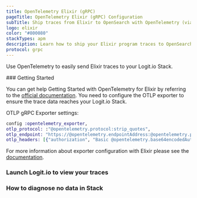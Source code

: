 ```yaml
---
title: OpenTelemetry Elixir (gRPC)
pageTitle: OpenTelemetry Elixir (gRPC) Configuration
subTitle: Ship traces from Elixir to OpenSearch with OpenTelemetry (via gRPC)
logo: elixir
color: "#800080"
stackTypes: apm
description: Learn how to ship your Elixir program traces to OpenSearch with our example configurations.
protocol: grpc
---
```


Use OpenTelemetry to easily send Elixir traces to your Logit.io Stack.

<Steps>
  ### Getting Started

  You can get help Getting Started with OpenTelemetry for Elixir by referring 
  to the [official documentation](https://opentelemetry.io/docs/instrumentation/erlang/getting-started/). 
  You need to configure the OTLP exporter to ensure the trace data reaches your Logit.io Stack.
  
  OTLP gRPC Exporter settings:

  ```elixir copy showLineNumbers /"@opentelemetry.protocol:strip_quotes"/ /@opentelemetry.endpointAddress/ /@opentelemetry.port/ /@opentelemetry.base64encodedAuthString/
  config :opentelemetry_exporter,
  otlp_protocol: :"@opentelemetry.protocol:strip_quotes",
  otlp_endpoint: "https://@opentelemetry.endpointAddress:@opentelemetry.port",
  otlp_headers: [{"authorization", "Basic @opentelemetry.base64encodedAuthString" }]
  ```

  For more information about exporter configuration with Elixir please see the 
  [documentation](https://opentelemetry.io/docs/instrumentation/erlang/exporters/).

  ### Launch Logit.io to view your traces

  <LaunchStack utmMedium="apm" utmCampaign="elixir" source="apm_elixir_grpc" />

  ### How to diagnose no data in Stack

  <DiagnoseNoData />
</Steps>